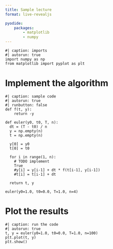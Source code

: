 ```yaml
---
title: Sample lecture
format: live-revealjs

pyodide:
    packages:
        - matplotlib
        - numpy
---
```


```pyodide
#| caption: imports
#| autorun: true
import numpy as np
from matplotlib import pyplot as plt
```

# Implement the algorithm

```pyodide
#| caption: sample code
#| autorun: true
#| runbutton: false
def f(t, y):
    return -y

def euler(y0, t0, T, n):
  dt = (T - t0) / n
  y = np.empty(n)
  t = np.empty(n)

  y[0] = y0
  t[0] = t0

  for i in range(1, n):
    # TODO implement
    True
    #y[i] = y[i-1] + dt * f(t[i-1], y[i-1])
    #t[i] = t[i-1] + dt
  
  return t, y
  
euler(y0=1.0, t0=0.0, T=1.0, n=4)
```

# Plot the results

```pyodide
#| caption: run the code
#| autorun: true
t, y = euler(y0=1.0, t0=0.0, T=1.0, n=100)
plt.plot(t, y)
plt.show()
```

